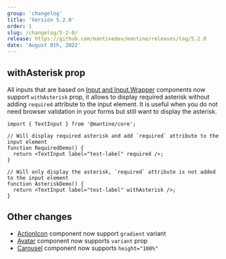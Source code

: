 ```yaml
---
group: 'changelog'
title: 'Version 5.2.0'
order: 1
slug: /changelog/5-2-0/
release: https://github.com/mantinedev/mantine/releases/tag/5.2.0
date: 'August 8th, 2022'
---
```


## withAsterisk prop

All inputs that are based on [Input and Input.Wrapper](https://mantine.dev/core/input/) components now
support `withAsterisk` prop, it allows to display required asterisk without adding `required` attribute
to the input element. It is useful when you do not need browser validation in your forms but still want
to display the asterisk.

```tsx
import { TextInput } from '@mantine/core';

// Will display required asterisk and add `required` attribute to the input element
function RequiredDemo() {
  return <TextInput label="test-label" required />;
}

// Will only display the asterisk, `required` attribute is not added to the input element
function AsteriskDemo() {
  return <TextInput label="test-label" withAsterisk />;
}
```

## Other changes

- [ActionIcon](https://mantine.dev/core/action-icon/) component now support `gradient` variant
- [Avatar](https://mantine.dev/core/avatar/) component now supports `variant` prop
- [Carousel](https://mantine.dev/others/carousel/) component now supports `height="100%"`
